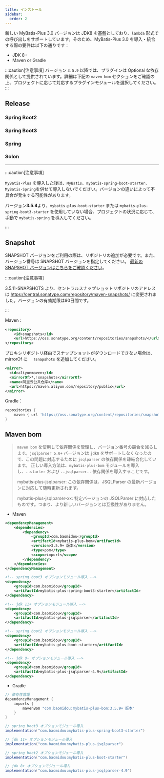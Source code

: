 ```yaml
---
title: インストール
sidebar:
  order: 2
---
```



新しい MyBatis-Plus 3.0 バージョンは JDK8 を基盤としており、`lambda` 形式での呼び出しをサポートしています。そのため、MyBatis-Plus 3.0 を導入・統合する際の要件は以下の通りです：

- JDK 8+
- Maven or Gradle

:::caution[注意事項]
バージョン `3.5.9` 以降では、プラグインは Optional な依存関係として提供されています。詳細は下記の `maven bom` セクションをご確認の上、プロジェクトに応じて対応するプラグインモジュールを選択してください。
:::

## Release

### Spring Boot2

<LastedDependency groupId="com.baomidou" artifactId="mybatis-plus-boot-starter" />

### Spring Boot3

<LastedDependency groupId="com.baomidou" artifactId="mybatis-plus-spring-boot3-starter" />

### Spring

<LastedDependency groupId="com.baomidou" artifactId="mybatis-plus" />

### Solon

<LastedDependency groupId="com.baomidou" artifactId="mybatis-plus-solon-plugin" />

---

:::caution[注意事項]

`MyBatis-Plus` を導入した後は、`MyBatis`、`mybatis-spring-boot-starter`、`MyBatis-Spring`を併せて導入しないでください。バージョンの違いによって不具合が発生する可能性があります。

バージョン**3.5.4**より、`mybatis-plus-boot-starter` または `mybatis-plus-spring-boot3-starter` を使用していない場合、プロジェクトの状況に応じて、手動で `mybatis-spring` を導入してください。

:::

## Snapshot

SNAPSHOT バージョンをご利用の際は、リポジトリの追加が必要です。また、バージョン番号は SNAPSHOT バージョンを指定してください。 [最新の SNAPSHOT バージョンはこちらをご確認ください](https://oss.sonatype.org/content/repositories/snapshots/com/baomidou/mybatis-plus-boot-starter/)。

:::caution[注意事項]

3.5.11-SNAPSHOTS より、セントラルスナップショットリポジトリのアドレスは https://central.sonatype.com/repository/maven-snapshots/ に変更されました。バージョンの有効期限は90日間です。

:::

Maven：

```xml
<repository>
    <id>snapshots</id>
    <url>https://oss.sonatype.org/content/repositories/snapshots/</url>
</repository>
```

プロキシリポジトリ経由でスナップショットがダウンロードできない場合は、mirrorOf に `  !snapshots` を追加してください。

```xml
<mirror>
  <id>aliyunmaven</id>
  <mirrorOf>*,!snapshots</mirrorOf>
  <name>阿里云公共仓库</name>
  <url>https://maven.aliyun.com/repository/public</url>
</mirror>
```

Gradle：

```groovy
repositories {
    maven { url 'https://oss.sonatype.org/content/repositories/snapshots/' }
}
```

## Maven bom

>  `maven bom` を使用して依存関係を管理し、バージョン番号の競合を減らします。`jsqlparser 5.0+` バージョンは `jdk8` をサポートしなくなったので、この問題に対応するために `jsqlparser` の依存関係を疎結合化しています。
>  正しい導入方法は、`mybatis-plus-bom` モジュールを導入し、`..starter` および `..jsqlparser..` 依存関係を導入することです。
>
>  mybatis-plus-jsqlparser:  この依存関係は、JSQLParser の最新バージョンに対応して随時更新されます。
>
>  mybatis-plus-jsqlparser-xx: 特定バージョンの JSQLParser に対応したものです。つまり、より新しいバージョンとは互換性がありません。

- Maven

```xml
<dependencyManagement>
    <dependencies>
        <dependency>
            <groupId>com.baomidou</groupId>
            <artifactId>mybatis-plus-bom</artifactId>
            <version>3.5.9+ 版本</version>
            <type>pom</type>
            <scope>import</scope>
        </dependency>
    </dependencies>
</dependencyManagement>

<!-- spring boot3 オプションモジュール導入 -->
<dependency>
    <groupId>com.baomidou</groupId>
    <artifactId>mybatis-plus-spring-boot3-starter</artifactId>
</dependency>

<!-- jdk 11+ オプションモジュール導入 -->
<dependency>
    <groupId>com.baomidou</groupId>
    <artifactId>mybatis-plus-jsqlparser</artifactId>
</dependency>

<!-- spring boot2 オプションモジュール導入 -->
<dependency>
    <groupId>com.baomidou</groupId>
    <artifactId>mybatis-plus-boot-starter</artifactId>
</dependency>

<!-- jdk 8+ オプションモジュール導入 -->
<dependency>
    <groupId>com.baomidou</groupId>
    <artifactId>mybatis-plus-jsqlparser-4.9</artifactId>
</dependency>
```


- Gradle

```groovy
// 依存性管理
dependencyManagement {
    imports {
        mavenBom "com.baomidou:mybatis-plus-bom:3.5.9+ 版本"
    }
}

// spring boot3 オプションモジュール導入
implementation("com.baomidou:mybatis-plus-spring-boot3-starter")

// jdk 11+ オプションモジュール導入
implementation("com.baomidou:mybatis-plus-jsqlparser")

// spring boot2 オプションモジュール導入
implementation("com.baomidou:mybatis-plus-boot-starter")

// jdk 8+ オプションモジュール導入
implementation("com.baomidou:mybatis-plus-jsqlparser-4.9")
```
